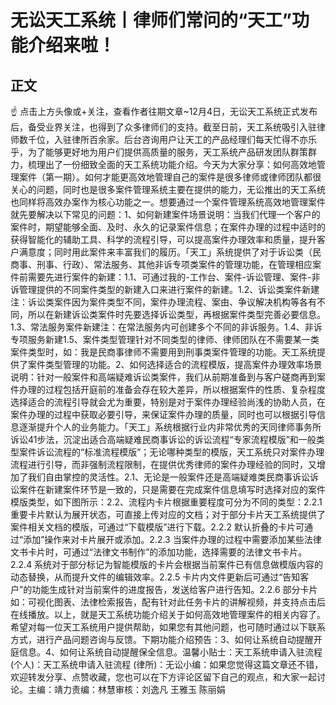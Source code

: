 # 无讼天工系统丨律师们常问的“天工”功能介绍来啦！
## 正文
☝ 点击上方头像或+关注，查看作者往期文章~12月4日，无讼天工系统正式发布后，备受业界关注，也得到了众多律师们的支持。截至日前，天工系统吸引入驻律师数千位，入驻律所百余家。后台咨询用户让天工的产品经理们每天忙得不亦乐乎，为了能够更好地为用户们提供高质量的服务，天工系统产品研发团队群策群力，梳理出了一份细致全面的天工系统功能介绍。今天为大家分享：如何高效地管理案件（第一期）。如何才能更高效地管理自己的案件是很多律师或律师团队都很关心的问题，同时也是很多案件管理系统主要在提供的能力，无讼推出的天工系统也同样将高效办案作为核心功能之一。想要通过一个案件管理系统高效地管理案件就先要解决以下常见的问题：1、如何新建案件场景说明：当我们代理一个客户的案件时，期望能够全面、及时、永久的记录案件信息；在案件办理的过程中适时的获得智能化的辅助工具、科学的流程引导，可以提高案件办理效率和质量，提升客户满意度；同时用此案件来丰富我们的履历。「天工」系统提供了对于诉讼类（民商事、刑事、行政）、常法服务、其他非诉专项类案件的管理功能，在管理相应案件前需要先进行案件的新建：1.1、可通过我的-工作台、案件-诉讼管理、案件-非诉管理提供的不同案件类型的新建入口来进行案件的新建。1.2、诉讼类案件新建注：诉讼类案件因为案件类型不同，案件办理流程、案由、争议解决机构等各有不同，所以在新建诉讼类案件时先要选择诉讼类型，再根据案件类型完善必要信息。1.3、常法服务案件新建注：在常法服务内可创建多个不同的非诉服务。1.4、非诉专项服务新建1.5、案件类型管理针对不同类型的律师、律师团队在不需要某一类案件类型时，如：我是民商事律师不需要用到刑事类案件管理的功能。天工系统提供了案件类型管理的功能。2、如何选择适合的流程模版，提高案件办理效率场景说明：针对一般案件和高端疑难诉讼类案件，我们从前期准备到与客户磋商再到案件办理的过程包括开庭前的准备会存在较大差异，所以根据案件的性质、复杂程度选择适合的流程引导就会尤为重要，特别是对于案件办理经验尚浅的协助人员，在案件办理的过程中获取必要引导，来保证案件办理的质量，同时也可以根据引导信息逐渐提升个人的业务能力。「天工」系统根据行业内非常优秀的天同律师事务所诉讼41步法，沉淀出适合高端疑难民商事诉讼的诉讼流程“专家流程模版”和一般类型案件诉讼流程的“标准流程模版”；无论哪种类型的模版，天工系统只对案件办理流程进行引导，而非强制流程限制，在提供优秀律师的案件办理经验的同时，又增加了我们自由掌控的灵活性。2.1、无论是一般案件还是高端疑难类民商事诉讼诉讼案件在新建案件环节是一致的，只是需要在完成案件信息填写时选择对应的案件模版类型，如下图所示：2.2、流程内卡片根据重要程度可分为不同的类型：2.2.1 重要卡片默认为展开状态，可直接上传对应的文档；对于部分卡片天工系统提供了案件相关文档的模版，可通过“下载模版”进行下载。2.2.2 默认折叠的卡片可通过“添加”操作来对卡片展开或添加。2.2.3 当案件办理的过程中需要添加某些法律文书卡片时，可通过“法律文书制作”的添加功能，选择需要的法律文书卡片。2.2.4 系统对于部分标记为智能模版的卡片会根据当前案件已有信息做模版内容的动态替换，从而提升文件的编辑效率。2.2.5 卡片内文件更新后可通过“告知客户”的功能生成针对当前案件的进度报告，发送给客户进行告知。2.2.6 部分卡片如：可视化图表、法律检索报告，配有针对此任务卡片的讲解视频，并支持点击后在线播放。以上，就是天工系统功能介绍关于如何高效地管理案件的相关内容了。希望对每一位天工系统用户提供帮助，如果您有其他问题，也可随时通过以下联系方式，进行产品问题咨询与反馈。下期功能介绍预告：3、如何让系统自动提醒开庭信息。4、如何让系统自动提醒保全信息。温馨小贴士：天工系统申请入驻流程 (个人)：天工系统申请入驻流程 (律所)：无讼小编：如果您觉得这篇文章还不错，欢迎转发分享、点赞收藏，您也可以在下方评论区留下自己的观点，和大家一起讨论。主编：靖力责编：林慧审核：刘逸凡 王雅玉 陈丽娟